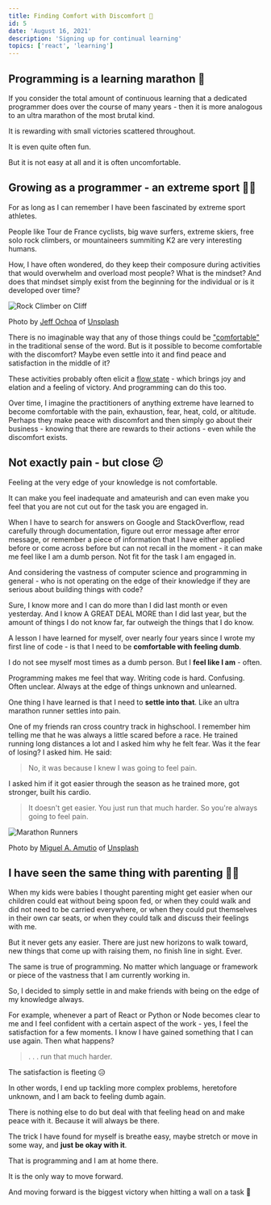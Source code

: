 ```yaml
---
title: Finding Comfort with Discomfort 🌻
id: 5
date: 'August 16, 2021'
description: 'Signing up for continual learning'
topics: ['react', 'learning']
---
```


## Programming is a learning marathon 🎽

If you consider the total amount of continuous learning that a dedicated programmer does over the
course of many years - then it is more analogous to an ultra marathon of the most brutal kind.

It is rewarding with small victories scattered throughout.

It is even quite often fun.

But it is not easy at all and it is often uncomfortable.

## Growing as a programmer - an extreme sport 🏂🏼

For as long as I can remember I have been fascinated by extreme sport athletes.

People like Tour de France cyclists, big wave surfers, extreme skiers, free solo rock climbers, or
mountaineers summiting K2 are very interesting humans.

How, I have often wondered, do they keep their composure during activities that would overwhelm and
overload most people? What is the mindset? And does that mindset simply exist from the beginning for
the individual or is it developed over time?

<Image
  src='/images/finding-comfort/jeff-ochoa-unsplash.jpg'
  alt='Rock Climber on Cliff'
  height={500}
  width={900}
  className='max-w-full py-4'
/>

Photo by
[Jeff Ochoa](https://unsplash.com/@jeffochoa?utm_source=unsplash&utm_medium=referral&utm_content=creditCopyText)
of
[Unsplash](https://unsplash.com/s/photos/rock-climbing?utm_source=unsplash&utm_medium=referral&utm_content=creditCopyText)

There is no imaginable way that any of those things could be
["comfortable"](https://www.merriam-webster.com/dictionary/comfortable) in the traditional sense of
the word. But is it possible to become comfortable with the discomfort? Maybe even settle into it
and find peace and satisfaction in the middle of it?

These activities probably often elicit a
[flow state](<https://en.wikipedia.org/wiki/Flow_(psychology)>) - which brings joy and elation and a
feeling of victory. And programming can do this too.

Over time, I imagine the practitioners of anything extreme have learned to become comfortable with
the pain, exhaustion, fear, heat, cold, or altitude. Perhaps they make peace with discomfort and
then simply go about their business - knowing that there are rewards to their actions - even while
the discomfort exists.

## Not exactly pain - but close 😕

Feeling at the very edge of your knowledge is not comfortable.

It can make you feel inadequate and amateurish and can even make you feel that you are not cut out
for the task you are engaged in.

When I have to search for answers on Google and StackOverflow, read carefully through documentation,
figure out error message after error message, or remember a piece of information that I have either
applied before or come across before but can not recall in the moment - it can make me feel like I
am a dumb person. Not fit for the task I am engaged in.

And considering the vastness of computer science and programming in general - who is not operating
on the edge of their knowledge if they are serious about building things with code?

Sure, I know more and I can do more than I did last month or even yesterday. And I know A GREAT DEAL
MORE than I did last year, but the amount of things I do not know far, far outweigh the things that
I do know.

A lesson I have learned for myself, over nearly four years since I wrote my first line of code - is
that I need to be **comfortable with feeling dumb**.

I do not see myself most times as a dumb person. But I **feel like I am** - often.

Programming makes me feel that way. Writing code is hard. Confusing. Often unclear. Always at the
edge of things unknown and unlearned.

One thing I have learned is that I need to **settle into that**. Like an ultra marathon runner
settles into pain.

One of my friends ran cross country track in highschool. I remember him telling me that he was
always a little scared before a race. He trained running long distances a lot and I asked him why he
felt fear. Was it the fear of losing? I asked him. He said:

> No, it was because I knew I was going to feel pain.

I asked him if it got easier through the season as he trained more, got stronger, built his cardio.

> It doesn't get easier. You just run that much harder. So you're always going to feel pain.

<Image
  src='/images/finding-comfort/miguel-a-amutio-unsplash.jpg'
  alt='Marathon Runners'
  height={500}
  width={900}
  className='max-w-full py-4'
/>

Photo by
[Miguel A. Amutio](https://unsplash.com/@amutiomi?utm_source=unsplash&utm_medium=referral&utm_content=creditCopyText)
of
[Unsplash](https://unsplash.com/s/photos/marathon?utm_source=unsplash&utm_medium=referral&utm_content=creditCopyText)

## I have seen the same thing with parenting 🤹‍♂️

When my kids were babies I thought parenting might get easier when our children could eat without
being spoon fed, or when they could walk and did not need to be carried everywhere, or when they
could put themselves in their own car seats, or when they could talk and discuss their feelings with
me.

But it never gets any easier. There are just new horizons to walk toward, new things that come up
with raising them, no finish line in sight. Ever.

The same is true of programming. No matter which language or framework or piece of the vastness that
I am currently working in.

So, I decided to simply settle in and make friends with being on the edge of my knowledge always.

For example, whenever a part of React or Python or Node becomes clear to me and I feel confident
with a certain aspect of the work - yes, I feel the satisfaction for a few moments. I know I have
gained something that I can use again. Then what happens?

> . . . run that much harder.

The satisfaction is fleeting 😥

In other words, I end up tackling more complex problems, heretofore unknown, and I am back to
feeling dumb again.

There is nothing else to do but deal with that feeling head on and make peace with it. Because it
will always be there.

The trick I have found for myself is breathe easy, maybe stretch or move in some way, and **just be
okay with it**.

That is programming and I am at home there.

It is the only way to move forward.

And moving forward is the biggest victory when hitting a wall on a task 🥇
